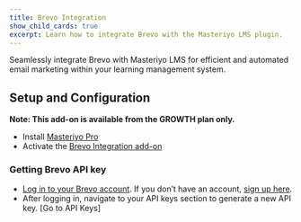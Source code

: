 ```yaml
---
title: Brevo Integration
show_child_cards: true
excerpt: Learn how to integrate Brevo with the Masteriyo LMS plugin.
---
```


Seamlessly integrate Brevo with Masteriyo LMS for efficient and automated email marketing within your learning management system.

## Setup and Configuration

**Note: This add-on is available from the GROWTH plan only.**

- Install [Masteriyo Pro](https://docs.masteriyo.com/getting-started/installation#installing-masteriyo-lms-pro-version)
- Activate the [Brevo Integration add-on](https://docs.masteriyo.com/premium-addons/activate-masteriyo-premium-addons)

### Getting Brevo API key

- [Log in to your Brevo account](https://login.brevo.com/). If you don’t have an account, [sign up here](https://onboarding.brevo.com/account/register).
- After logging in, navigate to your API keys section to generate a new API key. [Go to API Keys]
